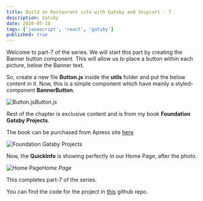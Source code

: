 ```yaml
---
title: Build an Restaurant site with Gatsby and Snipcart - 7
description: Gatsby
date: 2020-05-10
tags: ['javascript', 'react', 'gatsby']
published: true
---
```


Welcome to part-7 of the series. We will start this part by creating the Banner button component. This will allow us to place a button within each picture, below the Banner text.

So, create a new file **Button.js** inside the **utils** folder and put the below content in it. Now, this is a simple component which have mainly a styled-component **BannerButton**.

![Button.js](https://res.cloudinary.com/dxkxvfo2o/image/upload/v1589982314/7-restro/1_gnxypq.png)*Button.js*

Rest of the chapter is exclusive content and is from my book **Foundation Gatsby Projects**.

The book can be purchased from Apress site <a href="https://www.apress.com/in/book/9781484265574" target="_blank" rel="noopener noreferrer">here</a>

![Foundation Gatsby Projects](https://res.cloudinary.com/dxkxvfo2o/image/upload/v1609570264/Foundation_Gatsby_zilffx.jpg)

Now, the **QuickInfo** is showing perfectly in our Home Page, after the photo.

![Home Page](https://res.cloudinary.com/dxkxvfo2o/image/upload/v1589982318/7-restro/11_rzizln.png)*Home Page*

This completes part-7 of the series.

You can find the code for the project in [this](https://github.com/nabendu82/restaurant-gatsby) github repo.


